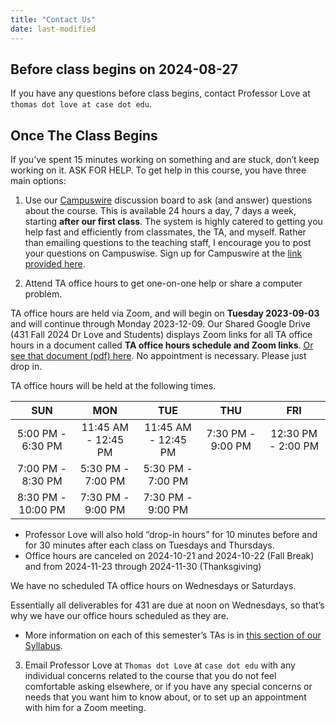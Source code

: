 ```yaml
---
title: "Contact Us"
date: last-modified
---
```


## Before class begins on 2024-08-27

If you have any questions before class begins, contact Professor Love at `thomas dot love at case dot edu`.

## Once The Class Begins

If you’ve spent 15 minutes working on something and are stuck, don’t keep working on it. ASK FOR HELP. To get help in this course, you have three main options:

1. Use our [Campuswire](campuswire.qmd) discussion board to ask (and answer) questions about the course. This is available 24 hours a day, 7 days a week, starting **after our first class**. The system is highly catered to getting you help fast and efficiently from classmates, the TA, and myself. Rather than emailing questions to the teaching staff, I encourage you to post your questions on Campuswise. Sign up for Campuswire at the [link provided here](campuswire.qmd).

2. Attend TA office hours to get one-on-one help or share a computer problem.

TA office hours are held via Zoom, and will begin on **Tuesday 2023-09-03** and will continue through Monday 2023-12-09. Our Shared Google Drive (431 Fall 2024 Dr Love and Students) displays Zoom links for all TA office hours in a document called **TA office hours schedule and Zoom links**. [Or see that document (pdf) here](office_hours_2024.pdf). No appointment is necessary. Please just drop in.

TA office hours will be held at the following times. 

SUN | MON | TUE | THU | FRI
:------: | :------: | :------: | :------: | :------:   
5:00 PM - 6:30 PM | 11:45 AM - 12:45 PM | 11:45 AM - 12:45 PM | 7:30 PM - 9:00 PM | 12:30 PM - 2:00 PM
7:00 PM - 8:30 PM | 5:30 PM - 7:00 PM | 5:30 PM - 7:00 PM | 
8:30 PM - 10:00 PM | 7:30 PM - 9:00 PM | 7:30 PM - 9:00 PM | 

- Professor Love will also hold “drop-in hours” for 10 minutes before and for 30 minutes after each class on Tuesdays and Thursdays.
- Office hours are canceled on 2024-10-21 and 2024-10-22 (Fall Break) and from 2024-11-23 through 2024-11-30 (Thanksgiving)

::: {.callout-note}
We have no scheduled TA office hours on Wednesdays or Saturdays.

Essentially all deliverables for 431 are due at noon on Wednesdays, so that's why we have our office hours scheduled as they are.
:::

- More information on each of this semester's TAs is in [this section of our Syllabus](https://thomaselove.github.io/431-syllabus-2024/08_teachingassistants.html).

3. Email Professor Love at `Thomas dot Love` at `case dot edu` with any individual concerns related to the course that you do not feel comfortable asking elsewhere, or if you have any special concerns or needs that you want him to know about, or to set up an appointment with him for a Zoom meeting.